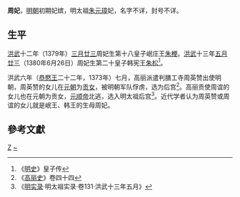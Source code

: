 '''周妃'''，[[明朝|明朝]]初期妃嫔，明太祖[[朱元璋|朱元璋]]妃，名字不详，封号不详。
==生平==
[[洪武|洪武]]十二年（1379年）[[三月廿三|三月廿三]]周妃生第十八皇子岷庄王[[朱楩|朱楩]]。[[洪武|洪武]]十三年[[五月廿三|五月廿三]]（1380年6月26日）周妃生第二十皇子韩宪王[[朱松|朱松]]<ref>《[[明史|明史]]》皇子传</ref>。

洪武六年（[[恭愍王|恭愍王]]二十二年，1373年）七月，高丽派遣判膳工寺周英赞出使明朝，周英赞的女儿在[[元朝|元朝]]为[[贡女|贡女]]，被明朝军队俘虏，选为后宫<ref>《[[高丽史|高丽史]]》卷四十四</ref>。高丽贡使周谊的女儿也在元朝为贡女，[[元顺帝|元顺帝]]北逃，选入明太祖后宫<ref>《[[明实录|明实录]]·明太祖实录·卷131·洪武十三年五月》</ref>。近代学者认为周英赞或周谊的女儿就是岷王、韩王的生母周妃。

== 參考文獻 ==
<div class="references-small">
<references />
</div>

{{明太祖皇室|nocat}}
[[Category:明太祖妃|Z]]
[[Category:周姓|~]]